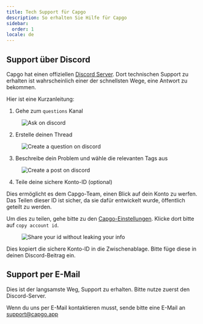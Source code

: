 ```yaml
---
title: Tech Support für Capgo
description: So erhalten Sie Hilfe für Capgo
sidebar:
  order: 1
locale: de
---
```


## Support über Discord

Capgo hat einen offiziellen [Discord Server](https://discordcom/invite/VnYRvBfgA6). Dort technischen Support zu erhalten ist wahrscheinlich einer der schnellsten Wege, eine Antwort zu bekommen.

Hier ist eine Kurzanleitung:

1. Gehe zum `questions` Kanal

<figure><img style="margin-left: auto; margin-right: auto" src="/discord-questions.webp" alt="Ask on discord" /><figcaption></figcaption></figure>

2. Erstelle deinen Thread

<figure><img style="margin-left: auto; margin-right: auto" src="/discord-newquestion.webp" alt="Create a question on discord" /><figcaption></figcaption></figure>

3. Beschreibe dein Problem und wähle die relevanten Tags aus

<figure><img style="margin-left: auto; margin-right: auto" src="/discord-new-post.webp" alt="Create a post on discord" /><figcaption></figcaption></figure>

4. Teile deine sichere Konto-ID (optional)

Dies ermöglicht es dem Capgo-Team, einen Blick auf dein Konto zu werfen. Das Teilen dieser ID ist sicher, da sie dafür entwickelt wurde, öffentlich geteilt zu werden.

Um dies zu teilen, gehe bitte zu den [Capgo-Einstellungen](https://webcapgo.app/dashboard/settings/account/). Klicke dort bitte auf `copy account id`.

<figure><img style="margin-left: auto; margin-right: auto" src="/share-secure-id.webp" alt="Share your id without leaking your info" /><figcaption></figcaption></figure>

Dies kopiert die sichere Konto-ID in die Zwischenablage. Bitte füge diese in deinen Discord-Beitrag ein.

## Support per E-Mail

Dies ist der langsamste Weg, Support zu erhalten. Bitte nutze zuerst den Discord-Server.

Wenn du uns per E-Mail kontaktieren musst, sende bitte eine E-Mail an support@capgo.app
